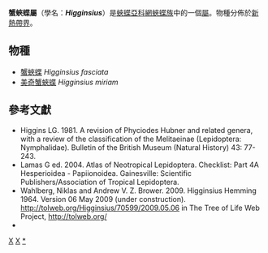 {{NoteTA
|G1=Butterfly
}}
{{Automatic Taxobox
| taxon = Higginsius
| authority = Hemming, 1964
| type_species = [[蟹蛺蝶|蟹蛺蝶]]<br />''Melitaea fasciata''
| type_species_authority = Hopffer, 1874
| subdivision_ranks = 物種
| subdivision = 共2種，詳見正文。
| synonyms =
* ''Fulvia'' <small>Higgins 1959</small>
}}

'''蟹蛺蝶屬'''（學名：'''''Higginsius'''''）是[[蛺蝶亞科|蛺蝶亞科]][[網蛺蝶族|網蛺蝶族]]中的一個[[屬|屬]]。物種分佈於[[新熱帶界|新熱帶界]]。

== 物種 ==
* [[蟹蛺蝶|蟹蛺蝶]] ''Higginsius fasciata''
* [[美奇蟹蛺蝶|美奇蟹蛺蝶]] ''Higginsius miriam''

== 參考文獻 ==
{{reflist}}
* Higgins LG. 1981. A revision of Phyciodes Hubner and related genera, with a review of the classification of the Melitaeinae (Lepidoptera: Nymphalidae). Bulletin of the British Museum (Natural History) 43: 77-243.
* Lamas G ed. 2004. Atlas of Neotropical Lepidoptera. Checklist: Part 4A Hesperioidea - Papiionoidea. Gainesville: Scientific Publishers/Association of Tropical Lepidoptera.
* Wahlberg, Niklas and Andrew V. Z. Brower. 2009. Higginsius Hemming 1964. Version 06 May 2009 (under construction). http://tolweb.org/Higginsius/70599/2009.05.06 {{Wayback|url=http://tolweb.org/Higginsius/70599/2009.05.06 |date=20191130233542 }} in The Tree of Life Web Project, http://tolweb.org/ {{Wayback|url=http://tolweb.org/ |date=20110515100516 }}
* {{Cite book | author = 寿建新 周尧 李宇飞 | title = 世界蝴蝶分類名錄 | location = 中國 | publisher = 陝西科學技術出版社 | date = 2006-04-01 | ISBN = 9787536936768 | language= zh-hans }}

{{Commons category|  Higginsius}}

{{蛺蝶亞科}}

{{taxonbar}}
[[Category:_1964年描述的分类群|X]]
[[Category:網蛺蝶族|X]]
[[Category:蟹蛺蝶屬|*]]